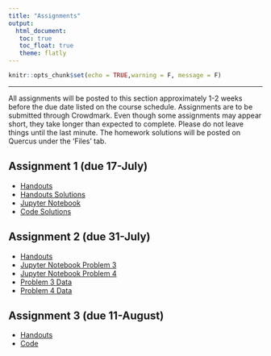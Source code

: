 ```yaml
---
title: "Assignments"
output: 
  html_document:
   toc: true
   toc_float: true
   theme: flatly
---
```


```r
knitr::opts_chunk$set(echo = TRUE,warning = F, message = F)
```
******

All assignments will be posted to this section approximately 1-2 weeks before the due date listed on the course schedule.  Assignments are to be submitted through Crowdmark.  Even though some assignments may appear short, they take longer than expected to complete. Please do not leave things until the last minute.  The homework solutions will be posted on Quercus under the 'Files' tab.

## Assignment 1 (due 17-July)

* [Handouts](https://drive.google.com/file/d/17dA_asrINz8GzmGv79vXkpUw03Efau3F/view?usp=sharing)
* [Handouts Solutions](https://drive.google.com/file/d/13Go3JjSNrzlOB3TOquJFHYU9uRWa6c-t/view?usp=sharing)
* [Jupyter Notebook](https://drive.google.com/file/d/1RA-CoL_w5YiM9AV2jY2BCKTB3kvrEZvq/view?usp=sharing)
* [Code Solutions](https://drive.google.com/file/d/11pz0h1mH7udn5cpQuy_rayTDpC8z6TWm/view?usp=sharing)


## Assignment 2 (due 31-July)

* [Handouts](https://drive.google.com/file/d/1AEpSdw8P5RcEG9-nyq0ay86kulbsZaX7/view?usp=sharing)
* [Jupyter Notebook Problem 3](https://drive.google.com/file/d/1CIHt20Tg28gmuu1Gz7BIkssXq9jn8XRp/view?usp=sharing)
* [Jupyter Notebook Problem 4](https://drive.google.com/file/d/1uYGXqyXrtsMM0fii6BHrsJgtbnzH-kmH/view?usp=sharing)
* [Problem 3 Data](https://github.com/J0EYjoey/SML_Summer2025/raw/refs/heads/main/Data/A2_data/P3data.zip)
* [Problem 4 Data](https://github.com/J0EYjoey/SML_Summer2025/raw/refs/heads/main/Data/A2_data/P4data.zip)


## Assignment 3 (due 11-August)

* [Handouts](https://drive.google.com/file/d/1QVgHikTmbbN6q_GytiuG6GjY0xoPQ7jC/view?usp=sharing)
* [Code](https://drive.google.com/file/d/1rtTvHC6mModd2Jdx0iKfoUew8VE2xHQA/view?usp=sharing)

